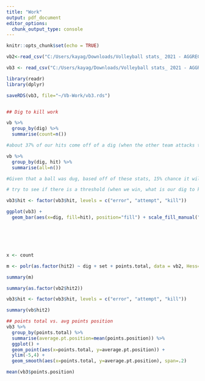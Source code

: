 ```yaml
---
title: "Work"
output: pdf_document
editor_options: 
  chunk_output_type: console
---
```


```r
knitr::opts_chunk$set(echo = TRUE)
```

```r
vb2<-read_csv("C:/Users/kayag/Downloads/Volleyball stats_ 2021 - AGGREGATE (2).csv")

vb3 <- read_csv("C:/Users/kayag/Downloads/Volleyball stats_ 2021 - AGGREGATE (3).csv")

library(readr)
library(dplyr)

saveRDS(vb3, file="~/Vb-Work/vb3.rds")


## Dig to kill work

vb %>%
  group_by(dig) %>%
  summarise(count=n())

#about 37% of our hits come off of a dig (when the other team attacks the ball, including setter dumps). 747 counted digs. 

vb %>%
  group_by(dig, hit) %>%
  summarise(all=n())

#Given that a ball was dug, based off of these stats, 15% chance it will be an error. 52% chance it will be an attempt. 32% it will be a kill. Compare this to when a ball is not dug: 18% chance it will be an error. 45% chance it will be an attempt. 37% chance it will be a kill. Not too far off?

# try to see if there is a threshold (when we win, what is our dig to kill?)

vb3$hit <- factor(vb3$hit, levels = c("error", "attempt", "kill"))

ggplot(vb3) +
  geom_bar(aes(x=dig, fill=hit), position="fill") + scale_fill_manual("legend", values = c("kill" = "orange3", "attempt" = "gray100", "error" = "black"))






x <- count

m <- polr(as.factor(hit2) ~ dig + set + points.total, data = vb2, Hess=TRUE)

summary(m)

summary(as.factor(vb2$hit2))

vb3$hit <- factor(vb3$hit, levels = c("error", "attempt", "kill"))

summary(vb$hit2)

## points total vs. avg points position
vb3 %>% 
  group_by(points.total) %>% 
  summarise(average.pt.position=mean(points.position)) %>% 
  ggplot() +
  geom_point(aes(x=points.total, y=average.pt.position)) +
  ylim(-5,4) +
  geom_smooth(aes(x=points.total, y=average.pt.position), span=.2)

mean(vb3$points.position)

```

